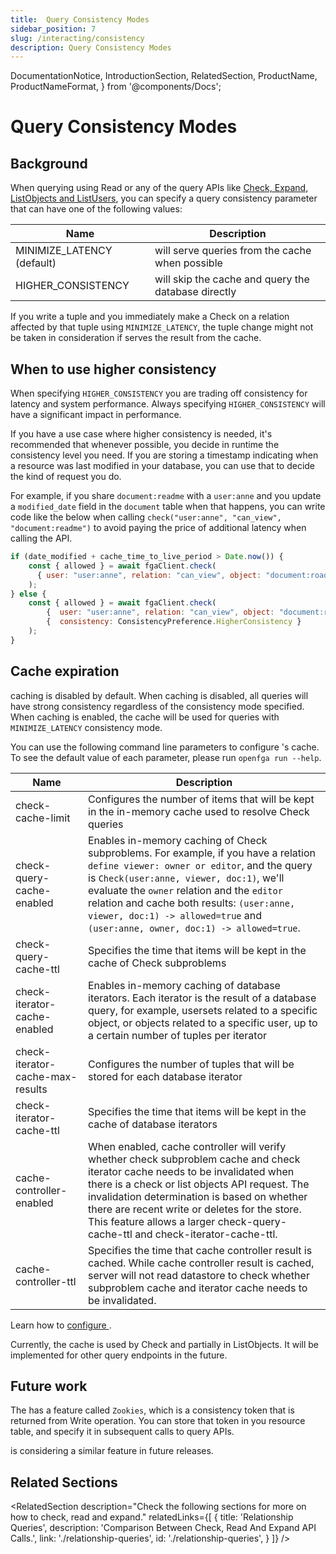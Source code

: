 ```yaml
---
title:  Query Consistency Modes
sidebar_position: 7
slug: /interacting/consistency
description: Query Consistency Modes
---
```


  DocumentationNotice,
  IntroductionSection,
  RelatedSection,
  ProductName,
  ProductNameFormat,
} from '@components/Docs';

# Query Consistency Modes

<DocumentationNotice />

## Background

When querying <ProductName format={ProductNameFormat.ShortForm}/> using Read or any of the query APIs like [Check, Expand, ListObjects and ListUsers](./relationship-queries.mdx), you can specify a query consistency parameter that can have one of the following values:

| Name                        | Description                                                                                                   |  
|-----------------------------|---------------------------------------------------------------------------------------------------------------|
| MINIMIZE_LATENCY (default)  | <ProductName format={ProductNameFormat.ShortForm}/> will serve queries from the cache when possible           | 
| HIGHER_CONSISTENCY          | <ProductName format={ProductNameFormat.ShortForm}/> will skip the cache and query the database directly   |

If you write a tuple and you immediately make a Check on a relation affected by that tuple using `MINIMIZE_LATENCY`, the tuple change might not be taken in consideration if <ProductName format={ProductNameFormat.ShortForm}/> serves the result from the cache.

## When to use higher consistency

When specifying `HIGHER_CONSISTENCY` you are trading off consistency for latency and system performance. Always specifying `HIGHER_CONSISTENCY` will have a significant impact in performance.

If you have a use case where higher consistency is needed, it's recommended that whenever possible, you decide in runtime the consistency level you need. If you are storing a timestamp indicating when a resource was last modified in your database, you can use that to decide the kind of request you do.

For example, if you share `document:readme` with a `user:anne` and you update a `modified_date` field in the `document` table when that happens, you can write code like the below when calling `check("user:anne", "can_view", "document:readme")` to avoid paying the price of additional latency when calling the API.

```javascript
if (date_modified + cache_time_to_live_period > Date.now()) {
    const { allowed } = await fgaClient.check(
      { user: "user:anne", relation: "can_view", object: "document:roadmap"}
    );
} else {
    const { allowed } = await fgaClient.check(
        {  user: "user:anne", relation: "can_view", object: "document:roadmap"},
        {  consistency: ConsistencyPreference.HigherConsistency }
    );
}
```

## Cache expiration

<ProductName format={ProductNameFormat.ShortForm}/> caching is disabled by default. When caching is disabled, all queries will have strong consistency regardless of the consistency mode specified. When caching is enabled, the cache will be used for queries with `MINIMIZE_LATENCY` consistency mode.

You can use the following command line parameters to configure <ProductName format={ProductNameFormat.ShortForm}/>'s cache. To see the default value of each parameter, please run `openfga run --help`.

| Name                             | Description                                                                                                                                                                                                                                                                                                                                                       |
|----------------------------------|-------------------------------------------------------------------------------------------------------------------------------------------------------------------------------------------------------------------------------------------------------------------------------------------------------------------------------------------------------------------|
| check-cache-limit                | Configures the number of items that will be kept in the in-memory cache used to resolve Check queries                                                                                                                                                                                                                                                             |
| check-query-cache-enabled        | Enables in-memory caching of Check subproblems. For example, if you have a relation `define viewer: owner or editor`, and the query is `Check(user:anne, viewer, doc:1)`, we'll evaluate the `owner` relation and the `editor` relation and cache both results: `(user:anne, viewer, doc:1) -> allowed=true` and `(user:anne, owner, doc:1) -> allowed=true`.     |
| check-query-cache-ttl            | Specifies the time that items will be kept in the cache of Check subproblems                                                                                                                                                                                                                                                                                      |
| check-iterator-cache-enabled     | Enables in-memory caching of database iterators. Each iterator is the result of a database query, for example, usersets related to a specific object, or objects related to a specific user, up to a certain number of tuples per iterator                                                                                                                        |
| check-iterator-cache-max-results | Configures the number of tuples that will be stored for each database iterator                                                                                                                                                                                                                                                                                    |
| check-iterator-cache-ttl         | Specifies the time that items will be kept in the cache of database iterators                                                                                                                                                                                                                                                                                     |
| cache-controller-enabled         | When enabled, cache controller will verify whether check subproblem cache and check iterator cache needs to be invalidated when there is a check or list objects API request. The invalidation determination is based on whether there are recent write or deletes for the store. This feature allows a larger check-query-cache-ttl and check-iterator-cache-ttl.|
| cache-controller-ttl             | Specifies the time that cache controller result is cached. While cache controller result is cached, server will not read datastore to check whether subproblem cache and iterator cache needs to be invalidated.                                                                                                                                                  |

Learn how to [configure <ProductName format={ProductNameFormat.ShortForm}/>](../getting-started/setup-openfga/configure-openfga.mdx).

Currently, the cache is used by Check and partially in ListObjects. It will be implemented for other query endpoints in the future.

## Future work

The <IntroductionSection linkName="Zanzibar paper" section="what-is-zanzibar"/> has a feature called `Zookies`, which is a consistency token that is returned from Write operation. You can store that token in you resource table, and specify it in subsequent calls to query APIs. 

<ProductName format={ProductNameFormat.ShortForm}/> is considering a similar feature in future releases.

## Related Sections

<RelatedSection
  description="Check the following sections for more on how to check, read and expand."
  relatedLinks={[
    {
      title: 'Relationship Queries',
      description: 'Comparison Between Check, Read And Expand API Calls.',
      link: './relationship-queries',
      id: './relationship-queries',
    }
  ]}
/>

